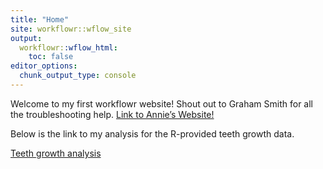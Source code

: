 ```yaml
---
title: "Home"
site: workflowr::wflow_site
output:
  workflowr::wflow_html:
    toc: false
editor_options:
  chunk_output_type: console
---
```


Welcome to my first workflowr website! Shout out to Graham Smith for all the troubleshooting help.
[Link to Annie's Website!](https://anniecgreene.github.io/myproject/)

Below is the link to my analysis for the R-provided teeth growth data.

[Teeth growth analysis](teeth.html)
